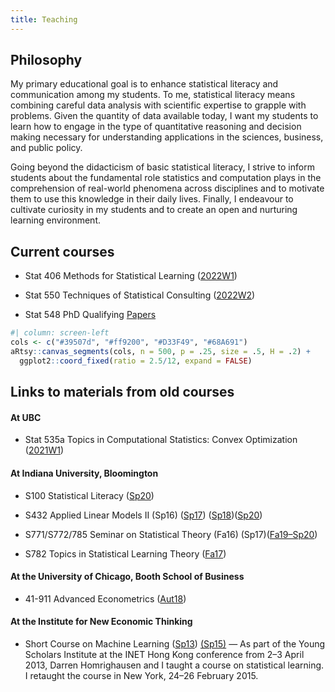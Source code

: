 ```yaml
---
title: Teaching
---
```


## Philosophy

My primary educational goal is to enhance statistical literacy and communication among my students. To me, statistical literacy means combining careful data analysis with scientific expertise to grapple with problems. Given the quantity of data available today, I want my students to learn how to engage in the type of quantitative reasoning and decision making necessary for understanding applications in the sciences, business, and public policy.

Going beyond the didacticism of basic statistical literacy, I strive to inform students about the fundamental role statistics and computation plays in the comprehension of real-world phenomena across disciplines and to motivate them to use this knowledge in their daily lives. Finally, I endeavour to cultivate curiosity in my students and to create an open and nurturing learning environment.

## Current courses

-   Stat 406 Methods for Statistical Learning ([2022W1](https://ubc-stat.github.io/stat-406/))

-   Stat 550 Techniques of Statistical Consulting ([2022W2](https://stat550-2021.github.io/))

-   Stat 548 PhD Qualifying [Papers](stat548.qmd)

```r
#| column: screen-left
cols <- c("#39507d", "#ff9200", "#D33F49", "#68A691")
aRtsy::canvas_segments(cols, n = 500, p = .25, size = .5, H = .2) +
  ggplot2::coord_fixed(ratio = 2.5/12, expand = FALSE)
```


## Links to materials from old courses

#### At UBC

- <p>Stat 535a Topics in Computational Statistics: Convex Optimization ([2021W1](https://ubc-stat.github.io/stat-535-convexopt))</p>

#### At Indiana University, Bloomington

- S100 Statistical Literacy ([Sp20](https://iub-stat100.github.io))

- S432 Applied Linear Models II (Sp16) ([Sp17](https://github.com/STATS-432Sp2017)) ([Sp18](https://stats-432sp2018.github.io/))([Sp20](https://stats-432sp2020.github.io))

- S771/S772/785 Seminar on Statistical Theory (Fa16) (Sp17)([Fa19--Sp20](https://stats-ada-2019-20.github.io))

-   S782 Topics in Statistical Learning Theory ([Fa17](https://github.com/stats-782fa2017))

#### At the University of Chicago, Booth School of Business

- <p>41-911 Advanced Econometrics ([Aut18](https://booth41911.github.io))</p>

#### At the Institute for New Economic Thinking

- <p>Short Course on Machine Learning ([Sp13](inet2013.qmd)) [(Sp15)](inet2015.qmd) --- As part of the Young Scholars Institute at the INET Hong Kong conference from 2--3 April 2013, Darren Homrighausen and I taught a course on statistical learning. I retaught the course in New York, 24--26 February 2015.</p>
